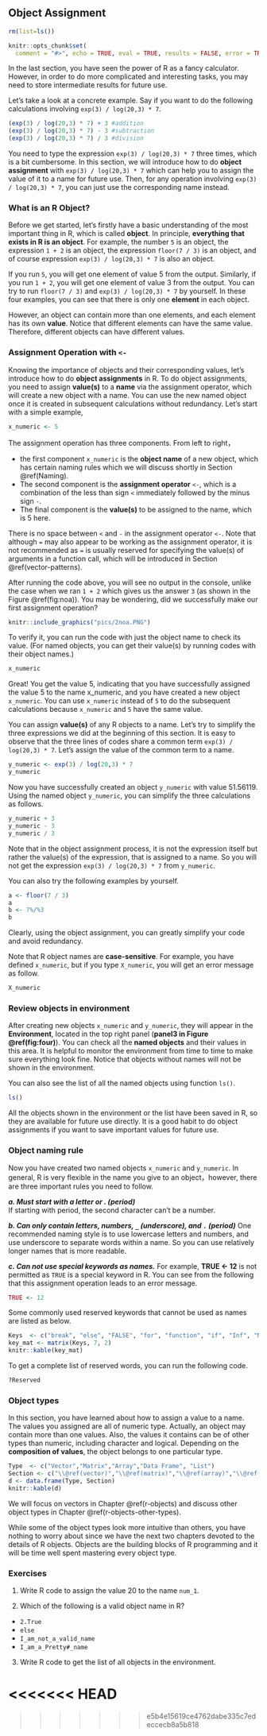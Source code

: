 
## Object Assignment {#Object-Assignment}

```r
rm(list=ls())
```

```r
knitr::opts_chunk$set(
  comment = "#>", echo = TRUE, eval = TRUE, results = FALSE, error = TRUE, fig.width = 6, warning = FALSE, collapse = TRUE)
```


In the last section, you have seen the power of R as a fancy calculator. However, in order to do more complicated and interesting tasks, you may need to store intermediate results for future use.  

Let's take a look at a concrete example. Say if you want to do the following calculations involving `exp(3) / log(20,3) * 7`.  

```r
(exp(3) / log(20,3) * 7) + 3 #addition
(exp(3) / log(20,3) * 7) - 3 #subtraction
(exp(3) / log(20,3) * 7) / 3 #division
```

You need to type the expression `exp(3) / log(20,3) * 7` three times, which is a bit cumbersome. In this section, we will introduce how to do **object assignment** with `exp(3) / log(20,3) * 7` which can help you to assign the value of it to a name for future use. Then, for any operation involving `exp(3) / log(20,3) * 7`, you can just use the corresponding name instead.  

### What is an R Object?

Before we get started, let's firstly have a basic understanding of the most important thing in R, which is called **object**. In principle, **everything that exists in R is an object**. For example, the number `5` is an object, the expression `1 + 2` is an object, the expression `floor(7 / 3)` is an object, and of course expression `exp(3) / log(20,3) * 7` is also an object.   

If you run `5`, you will get one element of value 5 from the output. Similarly, if you run `1 + 2`, you will get one element of value 3 from the output. You can try to run `floor(7 / 3)` and `exp(3) / log(20,3) * 7` by yourself.  In these four examples, you can see that there is only one **element** in each object.

However, an object can contain more than one elements, and each element has its own **value**. Notice that different elements can have the same value. Therefore, different objects can have different values. 



### Assignment Operation with `<-` {#assignment}

Knowing the importance of objects and their corresponding values, let's introduce how to do **object assignments** in R. To do object assignments, you need to assign **value(s)** to a **name** via the assignment operator, which will create a new object with a name. You can use the new named object once it is created in subsequent calculations without redundancy. Let's start with a simple example,

```r
x_numeric <- 5
```

The assignment operation has three components. From left to right，

- the first component `x_numeric` is the **object name** of a new object, which has certain naming rules which we will discuss shortly in Section \@ref(Naming). 
- The second component is the **assignment operator** `<-`, which is a combination of the less than sign `<` immediately followed by the minus sign `-`. 
- The final component is the **value(s)** to be assigned to the name, which is 5 here. 

::: {.infobox .caution data-latex="{caution}"}
There is no space between `<` and `-` in the assignment operator `<-`. Note that although `=` may also appear to be working as the assignment operator, it is not recommended as `=` is usually reserved for specifying the value(s) of arguments in a function call, which will be introduced in Section \@ref(vector-patterns).
:::

After running the code above, you will see no output in the console, unlike the case when we ran `1 + 2` which gives us the answer `3` (as shown in the Figure \@ref(fig:noa)). You may be wondering, did we successfully make our first assignment operation? 

```r
knitr::include_graphics("pics/2noa.PNG")
```

To verify it, you can run the code with just the object name to check its value. (For named objects, you can get their value(s) by running codes with their object names.)

```r
x_numeric
```

Great! You get the value 5, indicating that you have successfully assigned the value 5 to the name x_numeric, and you have created a new object `x_numeric`. You can use `x_numeric` instead of `5` to do the subsequent calculations because `x_numeric` and `5` have the same value. 

You can assign **value(s)** of any R objects to a name. Let's try to simplify the three expressions we did at the beginning of this section. It is easy to observe that the three lines of codes share a common term `exp(3) / log(20,3) * 7`. Let's assign the value of the common term to a name. 

```r
y_numeric <- exp(3) / log(20,3) * 7
y_numeric
```

Now you have successfully created an object `y_numeric` with value 51.56119. Using the named object `y_numeric`, you can simplify the three calculations as follows. 

```r
y_numeric + 3
y_numeric - 3
y_numeric / 3
```

::: {.infobox .caution data-latex="{caution}"}
Note that in the object assignment process, it is not the expression itself but rather the value(s) of the expression, that is assigned to a name. So you will not get the expression `exp(3) / log(20,3) * 7` from `y_numeric`. 
:::



You can also try the following examples by yourself.

```r
a <- floor(7 / 3) 
a
b <- 7%/%3
b
```

Clearly, using the object assignment, you can greatly simplify your code and avoid redundancy. 

Note that R object names are **case-sensitive**. For example, you have defined `x_numeric`, but if you type `X_numeric`, you will get an error message as follow. 

```r
X_numeric
```



### Review objects in environment

After creating new objects `x_numeric` and `y_numeric`, they will appear in the **Environment**, located in the top right panel (**panel3 in Figure \@ref(fig:four)**). You can check all the **named objects** and their values in this area. It is helpful to monitor the environment from time to time to make sure everything look fine. Notice that objects without names will not be shown in the environment.

You can also see the list of all the named objects using function `ls()`.

```r
ls()
```

All the objects shown in the environment or the list have been saved in R, so they are available for future use directly. It is a good habit to do object assignments if you want to save important values for future use.

### Object naming rule {#Naming}

Now you have created two named objects `x_numeric` and `y_numeric`. In general, R is very flexible in the name you give to an object，however, there are three important rules you need to follow.

***a. Must start with a letter or . (period)***     
If starting with period, the second character can't be a number.   

***b. Can only contain letters, numbers, `_` (underscore), and `.` (period)***
One recommended naming style is to use lowercase letters and numbers, and use underscore to separate words within a name. So you can use relatively longer names that is more readable.

***c. Can not use special keywords as names.***
For example, **TRUE <- 12** is not permitted as `TRUE` is a special keyword in R. You can see from the following that this assignment operation leads to an error message. 

```r
TRUE <- 12
```

Some commonly used reserved keywords that cannot be used as names are listed as below.


```r
Keys  <- c("break", "else", "FALSE", "for", "function", "if", "Inf", "NA", "NaN", "next", "repeat", "return", "TRUE", "while")
key_mat <- matrix(Keys, 7, 2)
knitr::kable(key_mat)
```

To get a complete list of reserved words, you can run the following code.
```r
?Reserved
```


### Object types

In this section, you have learned about how to assign a value to a name. The values you assigned are all of numeric type. Actually, an object may contain more than one values. Also, the values it contains can be of other types than numeric, including character and logical. Depending on the **composition of values**, the object belongs to one particular type. 



```r
Type  <- c("Vector","Matrix","Array","Data Frame", "List")
Section <- c("\\@ref(vector)","\\@ref(matrix)","\\@ref(array)","\\@ref(dataframe)","\\@ref(list)")
d <- data.frame(Type, Section)
knitr::kable(d)
```

We will focus on vectors in Chapter \@ref(r-objects) and discuss other object types in Chapter \@ref(r-objects-other-types).

While some of the object types look more intuitive than others, you have nothing to worry about since we have the next two chapters devoted to the details of R objects. Objects are the building blocks of R programming and it will be time well spent mastering every object type. 


### Exercises

1. Write R code to assign the value 20 to the name `num_1`.

2. Which of the following is a valid object name in R?

- `2.True`
- `else`
- `I_am_not_a_valid_name`
- `I_am_a_Pretty#_name`

3. Write R code to get the list of all objects in the environment.

<<<<<<< HEAD
=======

>>>>>>> e5b4e15619ce4762dabe335c7edeccecb8a5b818
